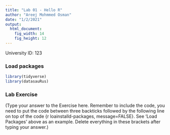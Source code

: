 ```yaml
---
title: "Lab 01 - Hello R"
author: "Areej Mohmmed Osman"
date: "1/2/2021"
output: 
  html_document: 
    fig_width: 14
    fig_height: 12
---
```


University ID: 123

### Load packages

```r
library(tidyverse) 
library(datasauRus)
```



### Lab Exercise

(Type your answer to the Exercise here. Remember to include the code, you need to put the code between three backticks followed by the following line on top of the code {r loainstalld-packages, message=FALSE}. See 'Load Packages' above as an example. Delete everything in these brackets after typing your answer.)